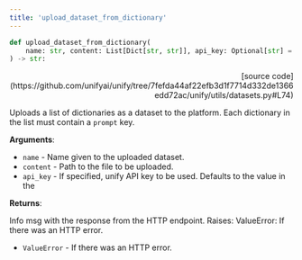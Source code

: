 ```yaml
---
title: 'upload_dataset_from_dictionary'
---
```


```python
def upload_dataset_from_dictionary(
    name: str, content: List[Dict[str, str]], api_key: Optional[str] = None
) -> str:
```

<p align="right">[source code](https://github.com/unifyai/unify/tree/7fefda44af22efb3d1f7714d332de1366edd72ac/unify/utils/datasets.py#L74)</p>

Uploads a list of dictionaries as a dataset to the platform.
Each dictionary in the list must contain a `prompt` key.

**Arguments**:

- `name` - Name given to the uploaded dataset.
- `content` - Path to the file to be uploaded.
- `api_key` - If specified, unify API key to be used. Defaults to the value in the



**Returns**:

Info msg with the response from the HTTP endpoint.
Raises:
ValueError: If there was an HTTP error.
- `ValueError` - If there was an HTTP error.